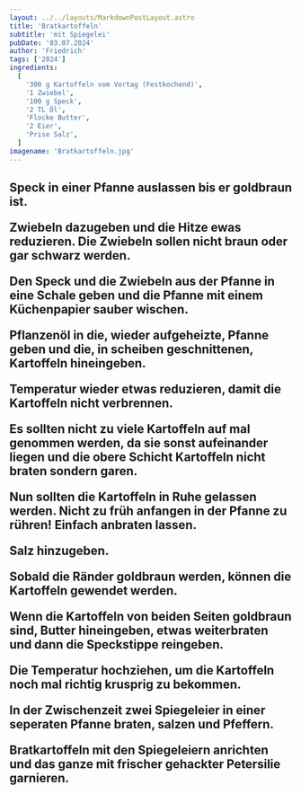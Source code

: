 ```yaml
---
layout: ../../layouts/MarkdownPostLayout.astro
title: 'Bratkartoffeln'
subtitle: 'mit Spiegelei'
pubDate: '03.07.2024'
author: 'Friedrich'
tags: ['2024']
ingredients:
  [
    '300 g Kartoffeln vom Vortag (Festkochend)',
    '1 Zwiebel',
    '100 g Speck',
    '2 TL Öl',
    'Flocke Butter',
    '2 Eier',
    'Prise Salz',
  ]
imagename: 'Bratkartoffeln.jpg'
---
```



<H2 text="Zubereitung" />
Speck in einer Pfanne auslassen bis er goldbraun ist.

Zwiebeln dazugeben und die Hitze ewas reduzieren. Die Zwiebeln sollen nicht braun oder gar schwarz werden.

Den Speck und die Zwiebeln aus der Pfanne in eine Schale geben und die Pfanne mit einem Küchenpapier sauber wischen.

Pflanzenöl in die, wieder aufgeheizte, Pfanne geben und die, in scheiben geschnittenen, Kartoffeln hineingeben.

Temperatur wieder etwas reduzieren, damit die Kartoffeln nicht verbrennen.

Es sollten nicht zu viele Kartoffeln auf mal genommen werden, da sie sonst aufeinander liegen und die obere Schicht Kartoffeln nicht braten sondern garen.

Nun sollten die Kartoffeln in Ruhe gelassen werden. Nicht zu früh anfangen in der Pfanne zu rühren!
Einfach anbraten lassen.

Salz hinzugeben.

Sobald die Ränder goldbraun werden, können die Kartoffeln gewendet werden.

Wenn die Kartoffeln von beiden Seiten goldbraun sind, Butter hineingeben, etwas weiterbraten und dann die Speckstippe reingeben.

Die Temperatur hochziehen, um die Kartoffeln noch mal richtig krusprig zu bekommen.

In der Zwischenzeit zwei Spiegeleier in einer seperaten Pfanne braten, salzen und Pfeffern.

Bratkartoffeln mit den Spiegeleiern anrichten und das ganze mit frischer gehackter Petersilie garnieren.
